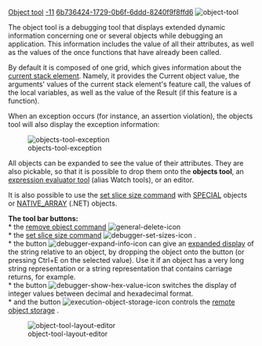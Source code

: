 [[Property:title|Object tool]]
[[Property:weight|-11]]
[[Property:uuid|6b736424-1729-0b6f-6ddd-8240f9f8ffd6]]
[[Image:object-tool]]  

The object tool is a debugging tool that displays extended dynamic information concerning one or several objects while debugging an application. This information includes the value of all their attributes, as well as the values of the once functions that have already been called.

By default it is composed of one grid, which gives information about the [[Call stack tool|current stack element]]. Namely, it provides the Current object value, the arguments' values of the current stack element's feature call, the values of the local variables, as well as the value of the Result (if this feature is a function). 

When an exception occurs (for instance, an assertion violation), the objects tool will also display the exception information: 


[[Image:objects-tool-exception]]


{{note|Specific case for .NET system: When the system is stopped, the first item of the local view displays the module name for the feature at which execution stopped. }} 

All objects can be expanded to see the value of their attributes. They are also pickable, so that it is possible to drop them onto the '''objects tool''', an [[Expression evaluation|expression evaluator tool]]  (alias Watch tools), or an editor.

It is also possible to use the [[Set slice size command|set slice size command]]  with [[ref:/libraries/base/reference/special_chart|SPECIAL]]  objects or [[ref:/libraries/base/reference/native_array_chart|NATIVE_ARRAY]]  (.NET) objects. 



'''The tool bar buttons:'''<br/>
* the [[Remove object command|remove object command]]   [[Image:general-delete-icon]]  <br/>
* the [[Set slice size command|set slice size command]]   [[Image:debugger-set-sizes-icon]] .<br/>
* the button  [[Image:debugger-expand-info-icon]]  can give an [[Object Viewer (also known as Expanded display)|expanded display]]  of the string relative to an object, by dropping the object onto the button (or pressing Ctrl+E on the selected value). Use it if an object has a very long string representation or a string representation that contains carriage returns, for example.<br/>
* the button  [[Image:debugger-show-hex-value-icon]]  switches the display of integer values between decimal and hexadecimal format.<br/>
* and the button  [[Image:execution-object-storage-icon]]  controls the [[Debuggee's Object Storage|remote object storage]] . 


{{tip|The tool's layout can be customized to have 2 side-by-side "left" and "right" grids holding the various information. This can be done using the button ( [[Image:toolbar-dropdown-icon]] ) from the tool bar which open the objects tool menu and then select "Edit Layout". Then you can use the tool layout editor as shown below to adjust which information you want displayed in each of the two sides. }}


[[Image:object-tool-layout-editor]]


{{note| By default, the object tool displays the full generating type for object, but this can be changed for speed concern in the [[Debugging preferences|preferences]] . The same way, through the [[Debugging preferences|preferences]] , the user can enable or disable the evaluation of the [[Debug output|Debug Output]]  feature .}}

{{note|When a row has a pink background, this indicates the value is different from previous step }}

{{tip|The [[Expression evaluation|expression evaluator tools]] (alias "watch" tools) provides many of the same features as the object tool along with even more functionality. }}





